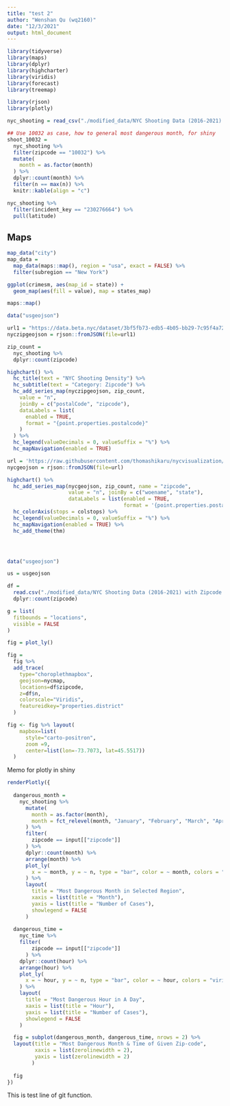 ```yaml
---
title: "test 2"
author: "Wenshan Qu (wq2160)"
date: "12/3/2021"
output: html_document
---
```


```r
library(tidyverse)
library(maps)
library(dplyr)
library(highcharter)
library(viridis)
library(forecast)
library(treemap)

library(rjson)
library(plotly)
```

```r
nyc_shooting = read_csv("./modified_data/NYC Shooting Data (2016-2021) with Zipcode.csv")
```

```r
## Use 10032 as case, how to general most dangerous month, for shiny
shoot_10032 = 
  nyc_shooting %>% 
  filter(zipcode == "10032") %>% 
  mutate(
    month = as.factor(month)
  ) %>%
  dplyr::count(month) %>% 
  filter(n == max(n)) %>% 
  knitr::kable(align = "c")
```

```r
nyc_shooting %>% 
  filter(incident_key == "230276664") %>% 
  pull(latitude)
```

## Maps

```r
map_data("city")
map_data = 
  map_data(maps::map(), region = "usa", exact = FALSE) %>% 
  filter(subregion == "New York")

ggplot(crimesm, aes(map_id = state)) +
  geom_map(aes(fill = value), map = states_map)

maps::map()
```

```r
data("usgeojson")

url1 = "https://data.beta.nyc/dataset/3bf5fb73-edb5-4b05-bb29-7c95f4a727fc/resource/6df127b1-6d04-4bb7-b983-07402a2c3f90/download/f4129d9aa6dd4281bc98d0f701629b76nyczipcodetabulationareas.geojson"
nyczipgeojson = rjson::fromJSON(file=url1)

zip_count = 
  nyc_shooting %>% 
  dplyr::count(zipcode)

highchart() %>%
  hc_title(text = "NYC Shooting Density") %>%
  hc_subtitle(text = "Category: Zipcode") %>%
  hc_add_series_map(nyczipgeojson, zip_count, 
    value = "n", 
    joinBy = c("postalCode", "zipcode"),
    dataLabels = list(
      enabled = TRUE,
      format = "{point.properties.postalcode}"
    )
  ) %>% 
  hc_legend(valueDecimals = 0, valueSuffix = "%") %>%
  hc_mapNavigation(enabled = TRUE) 
```

```r
url = 'https://raw.githubusercontent.com/thomashikaru/nycvisualization/master/nyc_neighborhoods.geojson'
nycgeojson = rjson::fromJSON(file=url)

highchart() %>%
  hc_add_series_map(nycgeojson, zip_count, name = "zipcode",
                    value = "n", joinBy = c("woename", "state"),
                    dataLabels = list(enabled = TRUE,
                                      format = '{point.properties.postalcode}')) %>%
  hc_colorAxis(stops = colstops) %>%
  hc_legend(valueDecimals = 0, valueSuffix = "%") %>%
  hc_mapNavigation(enabled = TRUE) %>%
  hc_add_theme(thm)




data("usgeojson")

us = usgeojson

df = 
  read.csv("./modified_data/NYC Shooting Data (2016-2021) with Zipcode.csv") %>% 
  dplyr::count(zipcode)

g = list(
  fitbounds = "locations",
  visible = FALSE
)

fig = plot_ly() 

fig = 
  fig %>% 
  add_trace(
    type="choroplethmapbox",
    geojson=nycmap,
    locations=df$zipcode,
    z=df$n,
    colorscale="Viridis",
    featureidkey="properties.district"
  )

fig <- fig %>% layout(
    mapbox=list(
      style="carto-positron",
      zoom =9,
      center=list(lon=-73.7073, lat=45.5517))
  )
```



Memo for plotly in shiny
```r
renderPlotly({
  
  dangerous_month = 
    nyc_shooting %>% 
      mutate(
        month = as.factor(month),
        month = fct_relevel(month, "January", "February", "March", "April", "May", "June", "July", "August", "September", "October", "November", "December")
      ) %>% 
      filter(
        zipcode == input[["zipcode"]]
      ) %>% 
      dplyr::count(month) %>% 
      arrange(month) %>% 
      plot_ly(
        x = ~ month, y = ~ n, type = "bar", color = ~ month, colors = "viridis"
      ) %>% 
      layout(
        title = "Most Dangerous Month in Selected Region", 
        xaxis = list(title = "Month"), 
        yaxis = list(title = "Number of Cases"),
        showlegend = FALSE
      )
  
  dangerous_time = 
    nyc_time %>% 
    filter(
        zipcode == input[["zipcode"]]
      ) %>% 
    dplyr::count(hour) %>% 
    arrange(hour) %>% 
    plot_ly(
      x = ~ hour, y = ~ n, type = "bar", color = ~ hour, colors = "viridis"
    ) %>% 
    layout(
      title = "Most Dangerous Hour in A Day", 
      xaxis = list(title = "Hour"), 
      yaxis = list(title = "Number of Cases"),
      showlegend = FALSE
    )

  fig = subplot(dangerous_month, dangerous_time, nrows = 2) %>% 
  layout(title = "Most Dangerous Month & Time of Given Zip-code",
         xaxis = list(zerolinewidth = 2), 
         yaxis = list(zerolinewidth = 2)
        )
  
  fig
})
```

This is test line of git function.
